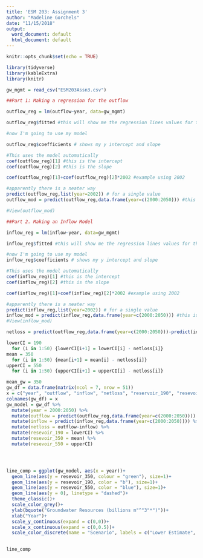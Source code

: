 ```yaml
---
title: 'ESM 203: Assignment 3'
author: "Madeline Gorchels"
date: "11/15/2018"
output:
  word_document: default
  html_document: default
---
```


```r
knitr::opts_chunk$set(echo = TRUE)
```

```r
library(tidyverse)
library(kableExtra)
library(knitr)

gw_mgmt = read_csv("ESM203Assn3.csv")

```

```r
##Part 1: Making a regression for the outflow

outflow_reg = lm(outflow~year, data=gw_mgmt)

outflow_reg$fitted #this will show me the regression lines values for the points I put in. Unhelpful in this case 

#now I'm going to use my model 

outflow_reg$coefficients # shows my y intercept and slope

#This uses the model automatically
coef(outflow_reg)[1] #this is the intercept
coef(outflow_reg)[2] #this is the slope

coef(outflow_reg)[1]+coef(outflow_reg)[2]*2002 #example using 2002

#apparently there is a neater way
predict(outflow_reg,list(year=2002)) # for a single value
outflow_mod = predict(outflow_reg,data.frame(year=c(2000:2050))) #this generates a new data frame using the years between 2000 and 2050.

#View(outflow_mod)
```

```r
##Part 2. Making an Inflow Model 

inflow_reg = lm(inflow~year, data=gw_mgmt)

inflow_reg$fitted #this will show me the regression lines values for the points I put in. Unhelpful in this case 

#now I'm going to use my model 
inflow_reg$coefficients # shows my y intercept and slope

#This uses the model automatically
coef(inflow_reg)[1] #this is the intercept
coef(inflow_reg)[2] #this is the slope

coef(inflow_reg)[1]+coef(inflow_reg)[2]*2002 #example using 2002

#apparently there is a neater way
predict(inflow_reg,list(year=2002)) # for a single value
inflow_mod = predict(inflow_reg,data.frame(year=c(2000:2050))) #this is getting exciting
#View(inflow_mod)
```
```r
netloss = predict(outflow_reg,data.frame(year=c(2000:2050)))-predict(inflow_reg,data.frame(year=c(2000:2050)))

lowerCI = 190
  for (i in 1:50) {lowerCI[i+1] = lowerCI[i] - netloss[i]}
mean = 350
  for (i in 1:50) {mean[i+1] = mean[i] - netloss[i]}
upperCI = 550
  for (i in 1:50) {upperCI[i+1] = upperCI[i] - netloss[i]}

mean_gw = 350
gw_df = data.frame(matrix(ncol = 7, nrow = 51))
x = c("year", "outflow", "inflow", "netloss", "reservoir_190", "resevoir_350", "resevoir_550")
colnames(gw_df) = x
gw_model = gw_df %>% 
  mutate(year = 2000:2050) %>% 
  mutate(outflow = predict(outflow_reg,data.frame(year=c(2000:2050)))) %>% 
  mutate(inflow = predict(inflow_reg,data.frame(year=c(2000:2050)))) %>%
  mutate(netloss = outflow-inflow) %>% 
  mutate(resevoir_190 = lowerCI) %>% 
  mutate(resevoir_350 = mean) %>% 
  mutate(resevoir_550 = upperCI)





```


```r

line_comp = ggplot(gw_model, aes(x = year))+
  geom_line(aes(y = resevoir_350, colour = "green"), size=1)+
  geom_line(aes(y = resevoir_190, color = "b"), size=1)+
  geom_line(aes(y = resevoir_550, color = "blue"), size=1)+
  geom_line(aes(y = 0), linetype = "dashed")+
  theme_classic()+
  scale_color_grey()+
  ylab(bquote("Groundwater Resources (billions m"^"3"*")"))+
  xlab("Year")+
  scale_y_continuous(expand = c(0,0))+
  scale_x_continuous(expand = c(0,0.5))+
  scale_color_discrete(name = "Scenario", labels = c("Lower Estimate", "Mean Estimate", "Upper Estimate"))
  

line_comp

```

